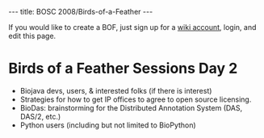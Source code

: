 ---
title: BOSC 2008/Birds-of-a-Feather
---

If you would like to create a BOF, just sign up for a [[Special:Userlogin| wiki account]], login, and edit this page. 

=Birds of a Feather Sessions Day 2=
* Biojava devs, users, & interested folks  (if there is interest)
* Strategies for how to get IP offices to agree to open source licensing.
* BioDas: brainstorming for the Distributed Annotation System (DAS, DAS/2, etc.)
* Python users (including but not limited to BioPython)